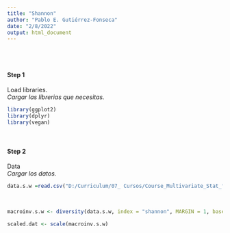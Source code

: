 ```yaml
---
title: "Shannon"
author: "Pablo E. Gutiérrez-Fonseca"
date: "2/8/2022"
output: html_document
---
```


<br/>
<br/>

#### **Step 1**
Load libraries.<br>
_Cargar las librerias que necesitas._
```r
library(ggplot2)
library(dplyr)
library(vegan)
```

<br/>

#### **Step 2**
Data<br>
_Cargar los datos._
```r
data.s.w =read.csv("D:/Curriculum/07_ Cursos/Course_Multivariate_Stat_for_Ecological_Data/data/shannon_macroinv.csv", header=T, row.names=NULL, sep=",")

```

<br/>

```r
macroinv.s.w <- diversity(data.s.w, index = "shannon", MARGIN = 1, base = exp(1))
```

```r
scaled.dat <- scale(macroinv.s.w)
```


